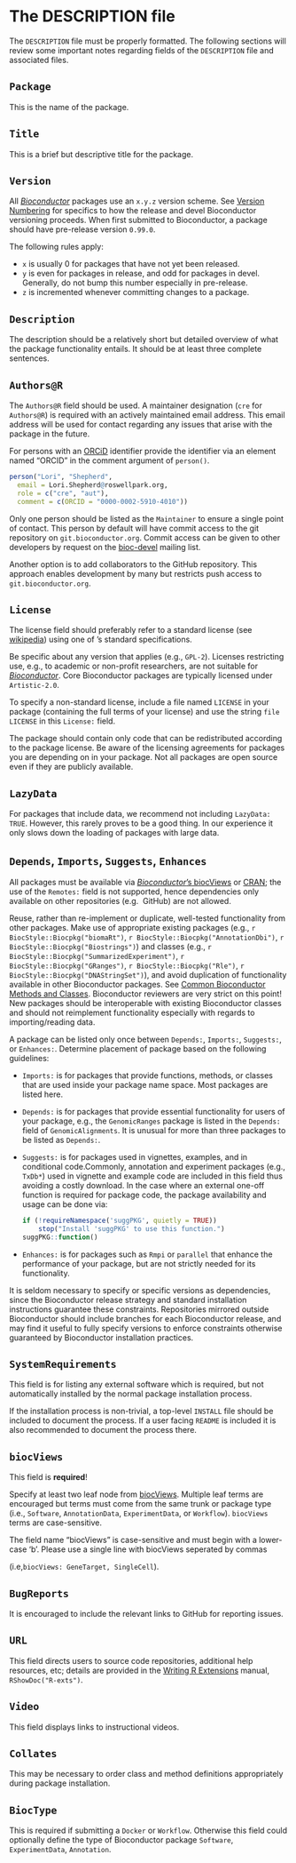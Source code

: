 # The DESCRIPTION file {#description}

The `DESCRIPTION` file must be properly formatted.
The following sections will review some important notes regarding fields of the `DESCRIPTION` file and associated files.

## `Package`

This is the name of the package.

## `Title`

This is a brief but descriptive title for the package.

## `Version`

All [_Bioconductor_][] packages use an `x.y.z` version scheme.
See [Version Numbering](#version-numbering) for specifics to how the release
and devel Bioconductor versioning proceeds.  When
first submitted to Bioconductor, a package should have pre-release version
`0.99.0`.

The following rules apply:

- `x` is usually 0 for packages that have not yet been released.
- `y` is even for packages in release, and odd for packages in devel.
  Generally, do not bump this number especially in pre-release.
- `z` is incremented whenever committing changes to a package.

## `Description`

The description should be a relatively short but detailed overview of what the
package functionality entails.  It should be at least three complete sentences.

## `Authors@R`

The `Authors@R` field should be used.
A maintainer designation (`cre` for `Authors@R`) is required with an actively
maintained email address.  This email address will be used for contact
regarding any issues that arise with the package in the future.

For persons with an [ORCiD](https://orcid.org/) identifier provide the
identifier via an element named “ORCID” in the comment argument of `person()`.

```r
person("Lori", "Shepherd",
  email = Lori.Shepherd@roswellpark.org,
  role = c("cre", "aut"),
  comment = c(ORCID = "0000-0002-5910-4010"))
```

Only one person should be listed as the `Maintainer` to ensure a single point
of contact.  This person by default will have commit access to the git
repository on `git.bioconductor.org`.  Commit access can be given to other
developers by request on the
[bioc-devel](https://bioconductor.org/help/support/) mailing list.

Another option is to add collaborators to the <i class="fab fa-github"></i>
GitHub repository.  This approach enables development by many but restricts
push access to `git.bioconductor.org`.

## `License` {#descrption-license}

The license field should preferably refer to a standard license (see
[wikipedia](http://en.wikipedia.org/wiki/Comparison_of_free_software_licences))
using one of <i class="fab fa-r-project"></i>’s standard specifications.

Be specific about any version that applies (e.g., `GPL-2`).
Licenses restricting use, e.g., to academic or non-profit researchers, are not
suitable for [_Bioconductor_][]. Core Bioconductor packages are typically
licensed under `Artistic-2.0`.

To specify a non-standard license, include a file named `LICENSE` in your
package (containing the full terms of your license) and use the string `file
LICENSE` in this `License:` field.

The package should contain only code that can be redistributed according to the
package license.  Be aware of the licensing agreements for packages you are
depending on in your package.  Not all packages are open source even if they
are publicly available.

## `LazyData`

For packages that include data, we recommend not including `LazyData: TRUE`.
However, this rarely proves to be a good thing.
In our experience it only slows down the loading of packages with large data.

## `Depends`, `Imports`, `Suggests`, `Enhances`

All packages must be available via
[_Bioconductor_'s
biocViews](https://bioconductor.org/packages/release/BiocViews.html) or
[CRAN](https://cran.r-project.org/web/packages/available_packages_by_name.html);
the use of the `Remotes:` field is not supported, hence dependencies only
available on other repositories (e.g. <i class="fab fa-github"></i> GitHub) are
not allowed.

Reuse, rather than re-implement or duplicate, well-tested functionality from
other packages.  Make use of appropriate existing packages (e.g.,
`r BiocStyle::Biocpkg("biomaRt")`,
`r BiocStyle::Biocpkg("AnnotationDbi")`,
`r BiocStyle::Biocpkg("Biostrings")`) and classes (e.g.,
`r BiocStyle::Biocpkg("SummarizedExperiment")`,
`r BiocStyle::Biocpkg("GRanges")`,
`r BiocStyle::Biocpkg("Rle")`,
`r BiocStyle::Biocpkg("DNAStringSet")`), and
avoid duplication of functionality available in other Bioconductor packages.
See [Common Bioconductor Methods and
Classes](#common-bioconductor-methods-and-classes).
Bioconductor reviewers are very strict on this point!  New packages should be
interoperable with existing Bioconductor classes and should not reimplement
functionality especially with regards to importing/reading data.

A package can be listed only once between `Depends:`, `Imports:`, `Suggests:`,
or `Enhances:`.  Determine placement of package based on the following
guidelines:

- `Imports:` is for packages that provide functions, methods, or classes that
  are used inside your package name space.  Most packages are listed here.
- `Depends:` is for packages that provide essential functionality for users of
  your package, e.g., the `GenomicRanges` package is listed in the `Depends:`
  field of `GenomicAlignments`.
  It is unusual for more than three packages to be listed as `Depends:`.
- `Suggests:` is for packages used in vignettes, examples, and in conditional
  code.Commonly, annotation and experiment packages (e.g., `TxDb*`) used in
  vignette and example code are included in this field thus avoiding a costly
  download.  In the case where an external one-off function is required for
  package code, the package availability and usage can be done via:
  ```r
  if (!requireNamespace('suggPKG', quietly = TRUE))
      stop("Install 'suggPKG' to use this function.")
  suggPKG::function()
  ```
- `Enhances:` is for packages such as `Rmpi` or `parallel` that enhance the
  performance of your package, but are not strictly needed for its
  functionality.

It is seldom necessary to specify <i class="fab fa-r-project"></i> or specific
versions as dependencies, since the Bioconductor release strategy and
standard installation instructions guarantee these constraints.  Repositories
mirrored outside Bioconductor should include branches for each
Bioconductor release, and may find it useful to fully specify versions to
enforce constraints otherwise guaranteed by Bioconductor installation
practices.

[_Bioconductor_]: https://bioconductor.org

## `SystemRequirements`

This field is for listing any external software which is required, but not
automatically installed by the normal package installation process.

If the installation process is non-trivial, a top-level `INSTALL` file should
be included to document the process. If a user facing `README` is included it
is also recommended to document the process there.

## `biocViews` {#description-biocviews}

This field is **required**!

Specify at least two leaf node from
[biocViews](https://bioconductor.org/packages/release/BiocViews.html).
Multiple leaf terms are encouraged but terms must come from the same trunk or
package type (i.e., `Software`, `AnnotationData`, `ExperimentData`, or
`Workflow`). `biocViews` terms are case-sensitive.

The field name "biocViews" is case-sensitive and must begin with a lower-case
'b'. Please use a single line with biocViews seperated by commas

(i.e,`biocViews: GeneTarget, SingleCell`). 

## `BugReports`

It is encouraged to include the relevant links to <i class="fab fa-github"></i>
GitHub for reporting issues.

## `URL`

This field directs users to source code repositories, additional help
resources, etc; details are provided in the [Writing R
Extensions](https://cran.r-project.org/doc/manuals/r-release/R-exts.html)
manual, `RShowDoc("R-exts")`.

## `Video`

This field displays links to instructional videos.

## `Collates`

This may be necessary to order class and method definitions appropriately
during package installation.

## `BiocType`

This is required if submitting a `Docker` or `Workflow`.
Otherwise this field could optionally define the type of Bioconductor package
`Software`, `ExperimentData`, `Annotation`.
